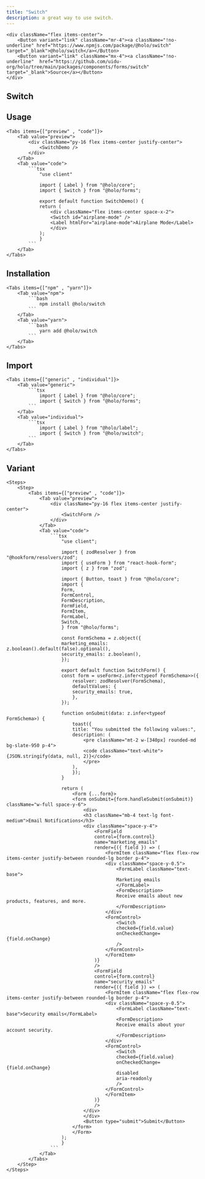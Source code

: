 ```yaml
---
title: "Switch"
description: a great way to use switch.
---
```



    <div className="flex items-center">
        <Button variant="link" className="mr-4"><a className="!no-underline" href="https://www.npmjs.com/package/@holo/switch" target="_blank">@holo/switch</a></Button>
        <Button variant="link" className="mx-4"><a className="!no-underline"  href="https://github.com/uidu-org/holo/tree/main/packages/components/forms/switch" target="_blank">Source</a></Button>
    </div>

## Switch

<SwitchDemo />

## Usage

    <Tabs items={["preview" , "code"]}>
        <Tab value="preview">
            <div className="py-16 flex items-center justify-center">
                <SwitchDemo />
            </div>
        </Tab>
        <Tab value="code">
            ```tsx
                "use client"

                import { Label } from "@holo/core";
                import { Switch } from "@holo/forms";

                export default function SwitchDemo() {
                return (
                    <div className="flex items-center space-x-2">
                    <Switch id="airplane-mode" />
                    <Label htmlFor="airplane-mode">Airplane Mode</Label>
                    </div>
                );
                }
            ```
        </Tab>
    </Tabs>

## Installation

    <Tabs items={["npm" , "yarn"]}>
        <Tab value="npm">
            ```bash
                npm install @holo/switch
            ```
        </Tab>
        <Tab value="yarn">
            ```bash
                yarn add @holo/switch
            ```
        </Tab>
    </Tabs>

## Import

    <Tabs items={["generic" , "individual"]}>
        <Tab value="generic">
            ```tsx
                import { Label } from "@holo/core";
                import { Switch } from "@holo/forms";
            ```
        </Tab>
        <Tab value="individual">
            ```tsx
                import { Label } from "@holo/label";
                import { Switch } from "@holo/switch";
            ```
        </Tab>
    </Tabs>

## Variant

    <Steps>
        <Step>
            <Tabs items={["preview" , "code"]}>
                <Tab value="preview">
                    <div className="py-16 flex items-center justify-center">
                        <SwitchForm />
                    </div>
                </Tab>
                <Tab value="code">
                    ```tsx
                        "use client";

                        import { zodResolver } from "@hookform/resolvers/zod";
                        import { useForm } from "react-hook-form";
                        import { z } from "zod";

                        import { Button, toast } from "@holo/core";
                        import {
                        Form,
                        FormControl,
                        FormDescription,
                        FormField,
                        FormItem,
                        FormLabel,
                        Switch,
                        } from "@holo/forms";

                        const FormSchema = z.object({
                        marketing_emails: z.boolean().default(false).optional(),
                        security_emails: z.boolean(),
                        });

                        export default function SwitchForm() {
                        const form = useForm<z.infer<typeof FormSchema>>({
                            resolver: zodResolver(FormSchema),
                            defaultValues: {
                            security_emails: true,
                            },
                        });

                        function onSubmit(data: z.infer<typeof FormSchema>) {
                            toast({
                            title: "You submitted the following values:",
                            description: (
                                <pre className="mt-2 w-[340px] rounded-md bg-slate-950 p-4">
                                <code className="text-white">{JSON.stringify(data, null, 2)}</code>
                                </pre>
                            ),
                            });
                        }

                        return (
                            <Form {...form}>
                            <form onSubmit={form.handleSubmit(onSubmit)} className="w-full space-y-6">
                                <div>
                                <h3 className="mb-4 text-lg font-medium">Email Notifications</h3>
                                <div className="space-y-4">
                                    <FormField
                                    control={form.control}
                                    name="marketing_emails"
                                    render={({ field }) => (
                                        <FormItem className="flex flex-row items-center justify-between rounded-lg border p-4">
                                        <div className="space-y-0.5">
                                            <FormLabel className="text-base">
                                            Marketing emails
                                            </FormLabel>
                                            <FormDescription>
                                            Receive emails about new products, features, and more.
                                            </FormDescription>
                                        </div>
                                        <FormControl>
                                            <Switch
                                            checked={field.value}
                                            onCheckedChange={field.onChange}
                                            />
                                        </FormControl>
                                        </FormItem>
                                    )}
                                    />
                                    <FormField
                                    control={form.control}
                                    name="security_emails"
                                    render={({ field }) => (
                                        <FormItem className="flex flex-row items-center justify-between rounded-lg border p-4">
                                        <div className="space-y-0.5">
                                            <FormLabel className="text-base">Security emails</FormLabel>
                                            <FormDescription>
                                            Receive emails about your account security.
                                            </FormDescription>
                                        </div>
                                        <FormControl>
                                            <Switch
                                            checked={field.value}
                                            onCheckedChange={field.onChange}
                                            disabled
                                            aria-readonly
                                            />
                                        </FormControl>
                                        </FormItem>
                                    )}
                                    />
                                </div>
                                </div>
                                <Button type="submit">Submit</Button>
                            </form>
                            </Form>
                        );
                        }
                    ```
                </Tab>
            </Tabs>
        </Step>
    </Steps>
